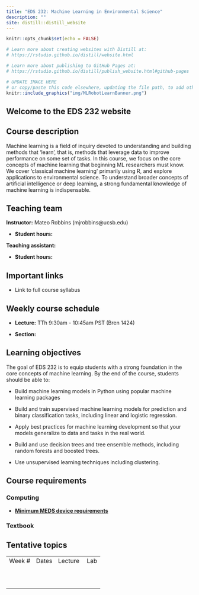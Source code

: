 ```yaml
---
title: "EDS 232: Machine Learning in Environmental Science"
description: ""
site: distill::distill_website
---
```


```r
knitr::opts_chunk$set(echo = FALSE)

# Learn more about creating websites with Distill at:
# https://rstudio.github.io/distill/website.html

# Learn more about publishing to GitHub Pages at:
# https://rstudio.github.io/distill/publish_website.html#github-pages

```

```r

# UPDATE IMAGE HERE 
# or copy/paste this code elsewhere, updating the file path, to add other images to your site!
knitr::include_graphics("img/MLRobotLearnBanner.png")
```

## Welcome to the EDS 232 website

## Course description

Machine learning is a field of inquiry devoted to understanding and building methods that 'learn', that is, methods that leverage data to improve performance on some set of tasks. In this course, we focus on the core concepts of machine learning that beginning ML researchers must know. We cover 'classical machine learning' primarily using R, and explore applications to environmental science. To understand broader concepts of artificial intelligence or deep learning, a strong fundamental knowledge of machine learning is indispensable.

## Teaching team

**Instructor:** Mateo Robbins (mjrobbins\@ucsb.edu)

-   **Student hours:**

**Teaching assistant:**

-   **Student hours:**

## Important links

-   Link to full course syllabus

## Weekly course schedule

-   **Lecture:** TTh 9:30am - 10:45am PST (Bren 1424)

-   **Section:**

## Learning objectives

The goal of EDS 232 is to equip students with a strong foundation in the core concepts of machine learning. By the end of the course, students should be able to: 

-   Build machine learning models in Python using popular machine learning packages

-   Build and train supervised machine learning models for prediction and binary classification tasks, including linear and logistic regression.

-   Apply best practices for machine learning development so that your models generalize to data and tasks in the real world.

-   Build and use decision trees and tree ensemble methods, including random forests and boosted trees.

-   Use unsupervised learning techniques including clustering.

## Course requirements

### Computing

-   [**Minimum MEDS device requirements**](https://ucsb-meds.github.io/computer_reqs.html)

### Textbook

### 

## Tentative topics

|         |       |          |     |
|---------|-------|----------|-----|
| Week \# | Dates | Lecture  | Lab |
|         |       |          |     |
|         |       |          |     |
|         |       |          |     |
|         |       |          |     |
|         |       |          |     |
|         |       |          |     |
|         |       |          |     |
|         |       |          |     |
|         |       |          |     |
|         |       |          |     |
